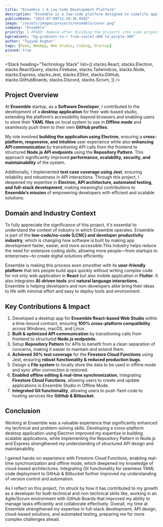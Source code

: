 ```yaml
---
title: "Ensemble | A Low Code Development Platform"
description: "Ensemble is a low-code platform designed to simplify application development for everyone, from experienced developers to those with no coding background. By reimagining apps as composable components and leveraging a declarative, metadata-driven approach, Ensemble enables users to build, modify, and publish applications effortlessly—entirely within a browser. With a vision to turn ideas into fully functional apps in hours or days, the platform integrates AI-driven tools, natural language interactions, and seamless cross-platform deployment. Ensemble is not just a tool; it’s a movement to make app development accessible, efficient, and future-ready."
publishDate: "2023-07-09T12:39:36.050Z"
image: "/assets/images/projects/ensemble/cover.png"
company: "Ensemble"
priority: 1 #TODO: Remove after dividing the projects into side projects.
bgGradient: "bg-gradient-to-r from-violet-400 to-purple-300"
author: "Tayyab Asghar"
tags: [PaaS, WebApp, Web Studio, Coding, Startup]
pinned: true
---
```



<LiveButtons primary="https://ensembleui.com" secondary="https://github.com/EnsembleUI" />

<LightBoxImage
  noBorder
  alt="Ensemble"
  gradient="bg-gradient-to-r from-violet-400 to-purple-300"
  src="/assets/images/projects/ensemble/cover.png"
/>

<Stack
  heading="Technology Stack"
  list={[
    stacks.React,
    stacks.Electron,
    stacks.ReactQuery,
    stacks.Firebase,
    stacks.Tailwindcss,
    stacks.Node,
    stacks.Express,
    stacks.Jest,
    stacks.ESlint,
    stacks.GitHub,
    stacks.GitHubBoards,
    stacks.Discord,
    stacks.Scrum,
  ]}
/>

## Project Overview 

At **Ensemble** startup, as a **Software Developer**, I contributed to the development of a **desktop application** for their 
web-based studio, extending the platform’s accessibility beyond browsers and enabling users to store their **YAML files** 
on local system to use in **Offline mode** and seamlessly push them to their own **GitHub profiles**.

My role involved **building the application using Electron**, ensuring a **cross-platform, responsive, and intuitive** user 
experience while also **enhancing API communication** by transitioning API calls from the frontend to structured **Node.js API 
endpoints** using the **Repository Pattern**. This approach significantly improved **performance, scalability, security, and 
maintainability** of the system.  

Additionally, I implemented **test case coverage using Jest**, ensuring reliability and robustness in API interactions. Through 
this project, I deepened my expertise in **Electron, API architecture, automated testing, and full-stack development**, making 
meaningful contributions to **Ensemble’s mission** of empowering developers with efficient and scalable solutions.

## Domain and Industry Context

To fully appreciate the significance of this project, it's essential to understand the context of industry in which Ensemble 
operates. Ensemble is part of the **low-code/no-code (LCNC) and developer productivity industry**, which is changing how software 
is built by making app development faster, easier, and more accessible.This industry helps reduce the need for extensive coding 
skills, allowing more people—from startups to enterprises—to create digital solutions efficiently.

Ensemble is making this process even smoother with its **user-friendly platform** that lets people build apps quickly without 
writing complex code for not only web application in **React** but also mobile application in **Flutter**. It also integrates 
**AI-driven tools** and **natural language interactions**, Ensemble is helping developers and non-developers alike bring their 
ideas to life with minimal effort and easy to deploy tools and environment.


## Key Contributions & Impact

1. Developed a desktop app for **Ensemble React-based Web Studio** within a time-bound contract, ensuring **100% cross-platform 
compatibility** across Windows, macOS, and Linux.
2. **Built & optimized API communication** by transitioning calls from frontend to structured **Node.js endpoints**.
3. Setup **Repository Pattern** for APIs to benefit from a clean separation of concerns, making it easier to maintain and extend 
them. 
4. **Achieved 30% test coverage** for the **Firestore Cloud Functions** using Jest, ensuring **robust functionality & reduced 
production bugs**.
5. Design a **File system** to locally store the data to be used in offline mode and sync after connection is restored. 
6. **Enabled offline editing & real-time synchronization**, integrating **Firestore Cloud Functions**, allowing users to create and 
update applications in Ensemble Studio in Offline Mode.
7. **Integrated Git functionality**, allowing users to push Yaml code to hosting services like **GitHub & Bitbucket**.

## Conclusion

Working at Ensemble was a valuable experience that significantly enhanced my technical and problem-solving skills. Developing a 
cross-platform desktop application using Electron improved my expertise in building scalable applications, while implementing the 
Repository Pattern in Node.js and Express strengthened my understanding of structured API design and maintainability.

I gained hands-on experience with Firestore Cloud Functions, enabling real-time synchronization and offline mode, which deepened 
my knowledge of cloud-based architectures. Integrating Git functionality for seamless YAML code deployment to GitHub & Bitbucket 
further improved my understanding of version control and automation.

As I reflect on this project, I’m struck by how it has contributed to my growth as a developer for both technical and 
non-technical skills like, working in an Agile/Scrum environment with GitHub Boards that improved my ability to manage tasks 
efficiently and collaborate effectively. Overall, my time at Ensemble strengthened my expertise in full-stack development, 
API design, cloud-based solutions, and automated testing, preparing me for more complex challenges ahead.
